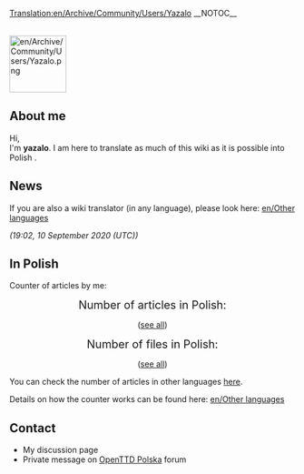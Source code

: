 [[Translation:en/Archive/Community/Users/Yazalo]]
__NOTOC__


<br>
[[File:en/Archive/Community/Users/Yazalo.png|100px|right]]
== About me ==

Hi, <br>
I'm '''yazalo'''. I am here to translate as much of this wiki as it is possible into Polish {{en/Emoticon|:)}}.
== News ==

If you are also a wiki translator (in any language), please look here: [[en/Other languages]]

''(19:02, 10 September 2020 (UTC))''
== In Polish ==
Counter of articles by me:

<center>

<span style="font-size: 140%">Number of articles in Polish:</span>


<span style="font-size: 220%"><tt>'''{{PAGESINCAT:Artykuły w języku polskim/Pl}}'''</tt></span>

([[:Category:pl/Artykuły w języku polskim|see all]])


<span style="font-size: 140%">Number of files in Polish:</span>


<span style="font-size: 220%"><tt>'''{{PAGESINCAT:Pliki w języku polskim/Pl}}'''</tt></span>

([[:Category:pl/Pliki w języku polskim|see all]])


</center>
You can check the number of articles in other languages [[:Category:en/Other languages|here]].


Details on how the counter works can be found here: [[en/Other languages]]

== Contact ==
*My discussion page
*Private message on [https://openttd-polska.pl/ OpenTTD Polska] forum